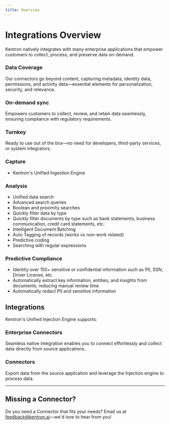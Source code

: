 ```yaml
---
title: Overview
---
```


# Integrations Overview

Kentron natively integrates with many enterprise applications that empower customers to collect, process, and preserve data on-demand. 

### Data Coverage
Our connectors go beyond content, capturing metadata, identity data, permissions, and activity data—essential elements for personalization, security, and relevance.

### On-demand sync
Empowers customers to collect, review, and retain data seamlessly, ensuring compliance with regulatory requirements.

### Turnkey
Ready to use out of the box—no need for developers, third-party services, or system integrators.

### Capture
- Kentron's Unified Ingestion Engine 

### Analysis 
- Unified data search 
- Advanced search queries
- Boolean and proximity searches
- Quickly filter data by type 
- Quickly filter documents by type such as bank statements, business communication, credit card statements, etc.
- Intelligent Document Batching 
- Auto Tagging of records (works vs non-work related) 
- Predictive coding
- Searching with regular expressions

### Predictive Compliance
- Identity over 150+ sensitive or confidential information such as PII, SSN, Driver License, etc.
- Automatically extract key information, entities, and insights from documents, reducing manual review time
- Automatically redact PII and sensitive information 

## Integrations

Kentron's Unified Injection Engine supports: 

### Enterprise Connectors
Seamless native integration enables you to connect effortlessly and collect data directly from source applications.

### Connectors
Export data from the source application and leverage the Injection engine to process data.

---

## Missing a Connector?

Do you need a Connector that fits your needs? Email us at [feedback@kentron.ai](mailto:feedback@kentron.ai)—we'd love to hear from you!
